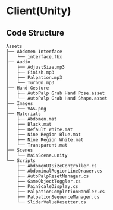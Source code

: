 # Client(Unity)

## Code Structure

```code
Assets
├── Abdomen Interface
│   └── interface.fbx
├── Audio
│   ├── AdjustSize.mp3
│   ├── Finish.mp3
│   ├── Palpation.mp3
│   └── TurnOn.mp3
├── Hand Gesture
│   ├── AutoPalp Grab Hand Pose.asset
│   └── AutoPalp Grab Hand Shape.asset
├── Images
│   └── VAS.png
├── Materials
│   ├── Abdomen.mat
│   ├── Black.mat
│   ├── Default White.mat
│   ├── Nine Region Blue.mat
│   ├── Nine Region White.mat
│   └── Transparent.mat
├── Scenes
│   └── MainScene.unity
└── Scripts
    ├── AbdomenUISizeController.cs
    ├── AbdominalRegionLineDrawer.cs
    ├── AutoPalpResetManager.cs
    ├── GameObjectToggler.cs
    ├── PainScaleDisplay.cs
    ├── PalpationCompletionHandler.cs
    ├── PalpationSequenceManager.cs
    └── SliderValueResetter.cs

```
